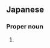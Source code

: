 ==Japanese==
{{ja-kanjitab|くら|もと|yomi=kun}}

===Proper noun===
{{ja-pos|proper|くらもと}}

# {{surname|lang=ja|sort=くらもと}}